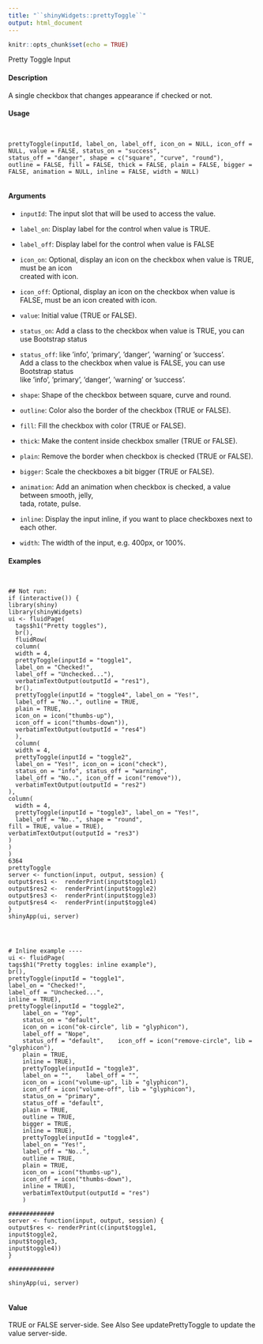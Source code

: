 ```yaml
---
title: "``shinyWidgets::prettyToggle``"
output: html_document
---
```


```r
knitr::opts_chunk$set(echo = TRUE)
```
Pretty Toggle Input

#### Description

A single checkbox that changes appearance if checked or not.

#### Usage
<pre><code>

prettyToggle(inputId, label_on, label_off, icon_on = NULL, icon_off = NULL, value = FALSE, status_on = "success",
status_off = "danger", shape = c("square", "curve", "round"),
outline = FALSE, fill = FALSE, thick = FALSE, plain = FALSE, bigger = FALSE, animation = NULL, inline = FALSE, width = NULL)

</code></pre>

#### Arguments

* ``	inputId	``: 	The input slot that will be used to access the value.	
				
* ``	label_on	``: 	Display label for the control when value is TRUE.	
				
* ``	label_off	``: 	Display label for the control when value is FALSE	
				
* ``	icon_on	``: 	Optional, display an icon on the checkbox when value is TRUE, must be an icon					
			created with icon.	
				
* ``	icon_off	``: 	Optional, display an icon on the checkbox when value is FALSE, must be an icon				created with icon.	
				
* ``	value	``: 	Initial value (TRUE or FALSE).					
* ``	status_on	``: 	Add a class to the checkbox when value is TRUE, you can use Bootstrap status	
				
* ``	status_off``:		like ’info’, ’primary’, ’danger’, ’warning’ or ’success’.					
			Add a class to the checkbox when value is FALSE, you can use Bootstrap status					
			like ’info’, ’primary’, ’danger’, ’warning’ or ’success’.	
				
* ``	shape	``: 	Shape of the checkbox between square, curve and round.	
				
* ``	outline	``: 	Color also the border of the checkbox (TRUE or FALSE).	
				
* ``	fill	``: 	Fill the checkbox with color (TRUE or FALSE).	
				
* ``	thick	``: 	Make the content inside checkbox smaller (TRUE or FALSE).	
				
* ``	plain	``: 	Remove the border when checkbox is checked (TRUE or FALSE).					
* ``	bigger	``: 	Scale the checkboxes a bit bigger (TRUE or FALSE).					
* ``	animation	``: 	Add an animation when checkbox is checked, a value between smooth, jelly,			
			tada, rotate, pulse.	
				
* ``	inline	``: 	Display the input inline, if you want to place checkboxes next to each other.	
				
* ``	width	``: 	The width of the input, e.g. 400px, or 100%.

#### Examples
<pre><code>

## Not run:
if (interactive()) {
library(shiny)
library(shinyWidgets)
ui <- fluidPage(
  tags$h1("Pretty toggles"),
  br(),
  fluidRow(
  column(
  width = 4,
  prettyToggle(inputId = "toggle1",
  label_on = "Checked!",
  label_off = "Unchecked..."),
  verbatimTextOutput(outputId = "res1"),
  br(),
  prettyToggle(inputId = "toggle4", label_on = "Yes!",
  label_off = "No..", outline = TRUE,
  plain = TRUE,
  icon_on = icon("thumbs-up"),
  icon_off = icon("thumbs-down")),
  verbatimTextOutput(outputId = "res4")
  ),
  column(
  width = 4,
  prettyToggle(inputId = "toggle2",
  label_on = "Yes!", icon_on = icon("check"),
  status_on = "info", status_off = "warning",
  label_off = "No..", icon_off = icon("remove")),
  verbatimTextOutput(outputId = "res2")
),
column(
  width = 4,
  prettyToggle(inputId = "toggle3", label_on = "Yes!",
  label_off = "No..", shape = "round",
fill = TRUE, value = TRUE),
verbatimTextOutput(outputId = "res3")
)
)
)
6364
prettyToggle
server <- function(input, output, session) {
output$res1	<-	renderPrint(input$toggle1)
output$res2	<-	renderPrint(input$toggle2)
output$res3	<-	renderPrint(input$toggle3)
output$res4	<-	renderPrint(input$toggle4)
}
shinyApp(ui, server)
</code></pre>

<pre><code>


# Inline example ----
ui <- fluidPage(
tags$h1("Pretty toggles: inline example"),
br(),
prettyToggle(inputId = "toggle1",
label_on = "Checked!",
label_off = "Unchecked...",
inline = TRUE),
prettyToggle(inputId = "toggle2",
    label_on = "Yep",
    status_on = "default",
    icon_on = icon("ok-circle", lib = "glyphicon"),
    label_off = "Nope",
    status_off = "default",    icon_off = icon("remove-circle", lib = "glyphicon"),
    plain = TRUE,
    inline = TRUE),
    prettyToggle(inputId = "toggle3",
    label_on = "",    label_off = "",
    icon_on = icon("volume-up", lib = "glyphicon"),
    icon_off = icon("volume-off", lib = "glyphicon"),
    status_on = "primary",
    status_off = "default",
    plain = TRUE,
    outline = TRUE,
    bigger = TRUE,
    inline = TRUE),
    prettyToggle(inputId = "toggle4",
    label_on = "Yes!",
    label_off = "No..",
    outline = TRUE,
    plain = TRUE,
    icon_on = icon("thumbs-up"),
    icon_off = icon("thumbs-down"),
    inline = TRUE),
    verbatimTextOutput(outputId = "res")
    )
    
#############
server <- function(input, output, session) {
output$res <- renderPrint(c(input$toggle1,
input$toggle2,
input$toggle3,
input$toggle4))
}

#############

shinyApp(ui, server)

</code></pre>
#### Value

TRUE or FALSE server-side.
See Also
See updatePrettyToggle to update the value server-side.
